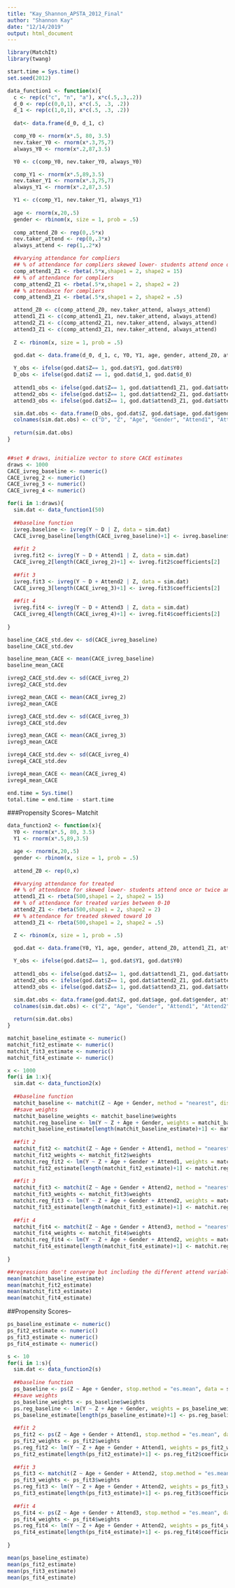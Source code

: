 ```yaml
---
title: "Kay_Shannon_APSTA_2012_Final"
author: "Shannon Kay"
date: "12/14/2019"
output: html_document
---
```


```r
library(MatchIt)
library(twang)


```

```r
start.time = Sys.time()
set.seed(2012)

data_function1 <- function(x){
  c <- rep(c("c", "n", "a"), x*c(.5,.3,.2))
  d_0 <- rep(c(0,0,1), x*c(.5, .3, .2))
  d_1 <- rep(c(1,0,1), x*c(.5, .3, .2))
  
  dat<- data.frame(d_0, d_1, c)

  comp_Y0 <- rnorm(x*.5, 80, 3.5)
  nev.taker_Y0 <- rnorm(x*.3,75,7)
  always_Y0 <- rnorm(x*.2,87,3.5)

  Y0 <- c(comp_Y0, nev.taker_Y0, always_Y0)

  comp_Y1 <- rnorm(x*.5,89,3.5)
  nev.taker_Y1 <- rnorm(x*.3,75,7)
  always_Y1 <- rnorm(x*.2,87,3.5)

  Y1 <- c(comp_Y1, nev.taker_Y1, always_Y1)
  
  age <- rnorm(x,20,.5)
  gender <- rbinom(x, size = 1, prob = .5)
  
  comp_attend_Z0 <- rep(0,.5*x)
  nev.taker_attend <- rep(0,.3*x)
  always_attend <- rep(1,.2*x)

  ##varying attendance for compliers
  ## % of attendance for compliers skewed lower- students attend once or twice and dwindle off
  comp_attend1_Z1 <- rbeta(.5*x,shape1 = 2, shape2 = 15)
  ## % of attendance for compliers  
  comp_attend2_Z1 <- rbeta(.5*x,shape1 = 2, shape2 = 2)
  ## % attendance for compliers 
  comp_attend3_Z1 <- rbeta(.5*x,shape1 = 2, shape2 = .5)

  attend_Z0 <- c(comp_attend_Z0, nev.taker_attend, always_attend)
  attend1_Z1 <- c(comp_attend1_Z1, nev.taker_attend, always_attend)
  attend2_Z1 <- c(comp_attend2_Z1, nev.taker_attend, always_attend)
  attend3_Z1 <- c(comp_attend3_Z1, nev.taker_attend, always_attend)
  
  Z <- rbinom(x, size = 1, prob = .5)

  god.dat <- data.frame(d_0, d_1, c, Y0, Y1, age, gender, attend_Z0, attend1_Z1, attend2_Z1, attend3_Z1, Z)
  
  Y_obs <- ifelse(god.dat$Z== 1, god.dat$Y1, god.dat$Y0)
  D_obs <- ifelse(god.dat$Z == 1, god.dat$d_1, god.dat$d_0)
  
  attend1_obs <- ifelse(god.dat$Z== 1, god.dat$attend1_Z1, god.dat$attend_Z0)
  attend2_obs <- ifelse(god.dat$Z== 1, god.dat$attend2_Z1, god.dat$attend_Z0)
  attend3_obs <- ifelse(god.dat$Z== 1, god.dat$attend3_Z1, god.dat$attend_Z0)

  sim.dat.obs <- data.frame(D_obs, god.dat$Z, god.dat$age, god.dat$gender, attend1_obs, attend2_obs, attend3_obs, Y_obs)
  colnames(sim.dat.obs) <- c("D", "Z", "Age", "Gender", "Attend1", "Attend2", "Attend3", "Y")
  
  return(sim.dat.obs)
}


##set # draws, initialize vector to store CACE estimates
draws <- 1000
CACE_ivreg_baseline <- numeric()
CACE_ivreg_2 <- numeric()
CACE_ivreg_3 <- numeric()
CACE_ivreg_4 <- numeric()

for(i in 1:draws){
  sim.dat <- data_function1(50)
  
  ##baseline function
  ivreg.baseline <- ivreg(Y ~ D | Z, data = sim.dat)
  CACE_ivreg_baseline[length(CACE_ivreg_baseline)+1] <- ivreg.baseline$coefficients[2]
  
  ##fit 2
  ivreg.fit2 <- ivreg(Y ~ D + Attend1 | Z, data = sim.dat)
  CACE_ivreg_2[length(CACE_ivreg_2)+1] <- ivreg.fit2$coefficients[2]
  
  ##fit 3
  ivreg.fit3 <- ivreg(Y ~ D + Attend2 | Z, data = sim.dat)
  CACE_ivreg_3[length(CACE_ivreg_3)+1] <- ivreg.fit3$coefficients[2]
  
  ##fit 4
  ivreg.fit4 <- ivreg(Y ~ D + Attend3 | Z, data = sim.dat)
  CACE_ivreg_4[length(CACE_ivreg_4)+1] <- ivreg.fit4$coefficients[2]
  
}

baseline_CACE_std.dev <- sd(CACE_ivreg_baseline)
baseline_CACE_std.dev

baseline_mean_CACE <- mean(CACE_ivreg_baseline)
baseline_mean_CACE

ivreg2_CACE_std.dev <- sd(CACE_ivreg_2)
ivreg2_CACE_std.dev

ivreg2_mean_CACE <- mean(CACE_ivreg_2)
ivreg2_mean_CACE

ivreg3_CACE_std.dev <- sd(CACE_ivreg_3)
ivreg3_CACE_std.dev

ivreg3_mean_CACE <- mean(CACE_ivreg_3)
ivreg3_mean_CACE

ivreg4_CACE_std.dev <- sd(CACE_ivreg_4)
ivreg4_CACE_std.dev

ivreg4_mean_CACE <- mean(CACE_ivreg_4)
ivreg4_mean_CACE

end.time = Sys.time()
total.time = end.time - start.time
```




###Propensity Scores-- Matchit

```r

data_function2 <- function(x){
  Y0 <- rnorm(x*.5, 80, 3.5)
  Y1 <- rnorm(x*.5,89,3.5)

  age <- rnorm(x,20,.5)
  gender <- rbinom(x, size = 1, prob = .5)
  
  attend_Z0 <- rep(0,x)

  ##varying attendance for treated
  ## % of attendance for skewed lower- students attend once or twice and dwindle off
  attend1_Z1 <- rbeta(500,shape1 = 2, shape2 = 15)
  ## % of attendance for treated varies between 0-10 
  attend2_Z1 <- rbeta(500,shape1 = 2, shape2 = 2)
  ## % attendance for treated skewed toward 10
  attend3_Z1 <- rbeta(500,shape1 = 2, shape2 = .5)

  Z <- rbinom(x, size = 1, prob = .5)

  god.dat <- data.frame(Y0, Y1, age, gender, attend_Z0, attend1_Z1, attend2_Z1, attend3_Z1, Z)
  
  Y_obs <- ifelse(god.dat$Z== 1, god.dat$Y1, god.dat$Y0)
  
  attend1_obs <- ifelse(god.dat$Z== 1, god.dat$attend1_Z1, god.dat$attend_Z0)
  attend2_obs <- ifelse(god.dat$Z== 1, god.dat$attend2_Z1, god.dat$attend_Z0)
  attend3_obs <- ifelse(god.dat$Z== 1, god.dat$attend3_Z1, god.dat$attend_Z0)

  sim.dat.obs <- data.frame(god.dat$Z, god.dat$age, god.dat$gender, attend1_obs, attend2_obs, attend3_obs, Y_obs)
  colnames(sim.dat.obs) <- c("Z", "Age", "Gender", "Attend1", "Attend2", "Attend3", "Y")
  
  return(sim.dat.obs)
}

matchit_baseline_estimate <- numeric()
matchit_fit2_estimate <- numeric()
matchit_fit3_estimate <- numeric()
matchit_fit4_estimate <- numeric()

x <- 1000
for(i in 1:x){
  sim.dat <- data_function2(x)
  
  ##baseline function
  matchit_baseline <- matchit(Z ~ Age + Gender, method = "nearest", distance = "linear.logit", replace = TRUE, data = sim.dat)
  ##save weights 
  matchit_baseline_weights <- matchit_baseline$weights
  matchit.reg_baseline <- lm(Y ~ Z + Age + Gender, weights = matchit_baseline_weights, data = sim.dat)
  matchit_baseline_estimate[length(matchit_baseline_estimate)+1] <- matchit.reg_baseline$coefficients[2]
  
  ##fit 2
  matchit_fit2 <- matchit(Z ~ Age + Gender + Attend1, method = "nearest", distance = "linear.logit", replace = TRUE, data = sim.dat)
  matchit_fit2_weights <- matchit_fit2$weights
  matchit.reg_fit2 <- lm(Y ~ Z + Age + Gender + Attend1, weights = matchit_fit2_weights, data = sim.dat)
  matchit_fit2_estimate[length(matchit_fit2_estimate)+1] <- matchit.reg_fit2$coefficients[2]
  
  ##fit 3
  matchit_fit3 <- matchit(Z ~ Age + Gender + Attend2, method = "nearest", distance = "linear.logit", replace = TRUE, dat = sim.dat)
  matchit_fit3_weights <- matchit_fit3$weights
  matchit.reg_fit3 <- lm(Y ~ Z + Age + Gender + Attend2, weights = matchit_fit3_weights, data = sim.dat)
  matchit_fit3_estimate[length(matchit_fit3_estimate)+1] <- matchit.reg_fit3$coefficients[2] 
  
  ##fit 4
  matchit_fit4 <- matchit(Z ~ Age + Gender + Attend3, method = "nearest", distance = "linear.logit", replace = TRUE, dat = sim.dat)
  matchit_fit4_weights <- matchit_fit4$weights
  matchit.reg_fit4 <- lm(Y ~ Z + Age + Gender + Attend2, weights = matchit_fit4_weights, data = sim.dat)
  matchit_fit4_estimate[length(matchit_fit4_estimate)+1] <- matchit.reg_fit4$coefficients[2]
  
}

##regressions don't converge but including the different attend variables does increase bias of estimate
mean(matchit_baseline_estimate)
mean(matchit_fit2_estimate)
mean(matchit_fit3_estimate)
mean(matchit_fit4_estimate)

```


##Propensity Scores-- 

```r
ps_baseline_estimate <- numeric()
ps_fit2_estimate <- numeric()
ps_fit3_estimate <- numeric()
ps_fit4_estimate <- numeric()

s <- 10
for(i in 1:s){
  sim.dat <- data_function2(s)
  
  ##baseline function
  ps_baseline <- ps(Z ~ Age + Gender, stop.method = "es.mean", data = sim.dat)
  ##save weights 
  ps_baseline_weights <- ps_baseline$weights
  ps.reg_baseline <- lm(Y ~ Z + Age + Gender, weights = ps_baseline_weights, data = sim.dat)
  ps_baseline_estimate[length(ps_baseline_estimate)+1] <- ps.reg_baseline$coefficients[2]
  
  ##fit 2
  ps_fit2 <- ps(Z ~ Age + Gender + Attend1, stop.method = "es.mean", data = sim.dat)
  ps_fit2_weights <- ps_fit2$weights
  ps.reg_fit2 <- lm(Y ~ Z + Age + Gender + Attend1, weights = ps_fit2_weights, data = sim.dat)
  ps_fit2_estimate[length(ps_fit2_estimate)+1] <- ps.reg_fit2$coefficients[2]
  
  ##fit 3
  ps_fit3 <- matchit(Z ~ Age + Gender + Attend2, stop.method = "es.mean", data = sim.dat)
  ps_fit3_weights <- ps_fit3$weights
  ps.reg_fit3 <- lm(Y ~ Z + Age + Gender + Attend2, weights = ps_fit3_weights, data = sim.dat)
  ps_fit3_estimate[length(ps_fit3_estimate)+1] <- ps.reg_fit3$coefficients[2] 
  
  ##fit 4
  ps_fit4 <- ps(Z ~ Age + Gender + Attend3, stop.method = "es.mean", dat = sim.dat)
  ps_fit4_weights <- ps_fit4$weights
  ps.reg_fit4 <- lm(Y ~ Z + Age + Gender + Attend2, weights = ps_fit4_weights, data = sim.dat)
  ps_fit4_estimate[length(ps_fit4_estimate)+1] <- ps.reg_fit4$coefficients[2]
  
}

mean(ps_baseline_estimate)
mean(ps_fit2_estimate)
mean(ps_fit3_estimate)
mean(ps_fit4_estimate)

```



